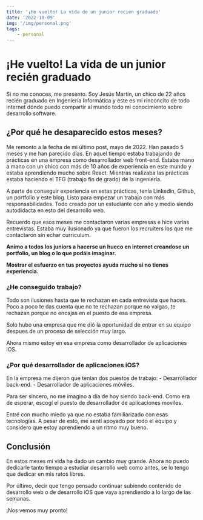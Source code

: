 ```yaml
---
title: '¡He vuelto! La vida de un junior recién graduado'
date: '2022-10-09'
img: '/img/personal.png'
tags:
    - personal
---
```


# ¡He vuelto! La vida de un junior recién graduado

Si no me conoces, me presento. Soy Jesús Martín, un chico de 22 años recién graduado en Ingeniería Informática y este es mi rinconcito de todo internet dónde puedo compartir al mundo todo mi conocimiento sobre desarrollo software.

## ¿Por qué he desaparecido estos meses?

Me remonto a la fecha de mi último post, mayo de 2022. Han pasado 5 meses y me han parecido días. En aquel tiempo estaba trabajando de prácticas en una empresa como desarrollador web front-end. Estaba mano a mano con un chico con más de 10 años de experiencia en este mundo y estaba aprendiendo mucho sobre React. Mientras realizaba las prácticas estaba haciendo el TFG (trabajo fin de grado) de la ingeniería.

A parte de conseguir experiencia en estas prácticas, tenía Linkedin, Github, un portfolio y este blog. Listo para empezar un trabajo con más responsabilidades. Todo creado por un estudiante con año y medio siendo autodidacta en esto del desarrollo web.

Recuerdo que esos meses me contactaron varias empresas e hice varias entrevistas. Estaba muy ilusionado ya que fueron los recruiters los que me contactaron sin echar curriculum.

**Animo a todos los juniors a hacerse un hueco en internet creandose un portfolio, un blog o lo que podáis imaginar.**

**Mostrar el esfuerzo en tus proyectos ayuda mucho si no tienes experiencia.**

### ¿He conseguido trabajo?

Todo son ilusiones hasta que te rechazan en cada entrevista que haces. Poco a poco te das cuenta que no te rechazan porque no valgas, te rechazan porque no encajas en el puesto de esa empresa.

Solo hubo una empresa que me dió la oportunidad de entrar en su equipo despues de un proceso de selección muy largo.

Ahora mismo estoy en esa empresa como desarrollador de aplicaciones iOS.

### ¿Por qué desarrollador de aplicaciones iOS?

En la empresa me dijeron que tenían dos puestos de trabajo:
    - Desarrollador back-end.
    - Desarrollador de aplicaciones móviles.

Para ser sincero, no me imagino a día de hoy siendo back-end. Como era de esperar, escogí el puesto de desarrollador de aplicaciones moviles.

Entré con mucho miedo ya que no estaba familiarizado con esas tecnologías. A pesar de esto, me sentí apoyado por todo el equipo y considero que estoy aprendiendo a un ritmo muy bueno.

## Conclusión

En estos meses mi vida ha dado un cambio muy grande. Ahora no puedo dedicarle tanto tiempo a estudiar desarrollo web como antes, se lo tengo que dedicar en mis ratos libres.

Por último, decir que tengo pensado continuar subiendo contenido de desarrollo web o de desarrollo iOS que vaya aprendiendo a lo largo de las semanas.

¡Nos vemos muy pronto!